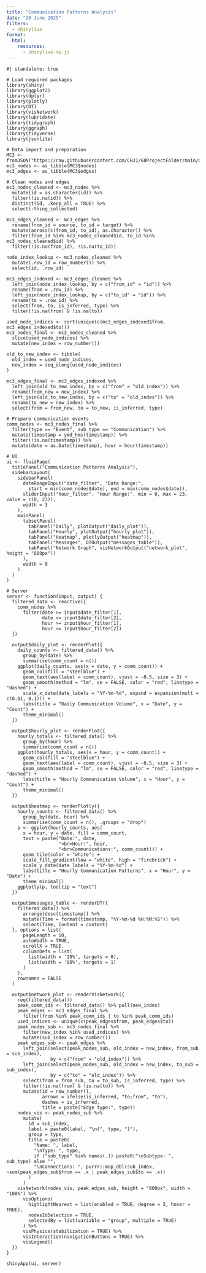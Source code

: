 ```yaml
---
title: "Communication Patterns Analysis"
date: "26 June 2025"
filters:
  - shinylive
format: 
  html:
    resources:
      - shinylive-sw.js
---
```


```shinylive-r
#| standalone: true

# Load required packages
library(shiny)
library(ggplot2)
library(dplyr)
library(plotly)
library(DT)
library(visNetwork)
library(lubridate)
library(tidygraph)
library(ggraph)
library(tidyverse)
library(jsonlite)

# Data import and preparation
MC3 <- fromJSON("https://raw.githubusercontent.com/CHJ1/G8ProjectFolder/main/data/MC3_graph.json")
mc3_nodes <- as_tibble(MC3$nodes)
mc3_edges <- as_tibble(MC3$edges)

# Clean nodes and edges
mc3_nodes_cleaned <- mc3_nodes %>%
  mutate(id = as.character(id)) %>%
  filter(!is.na(id)) %>%
  distinct(id, .keep_all = TRUE) %>%
  select(-thing_collected)

mc3_edges_cleaned <- mc3_edges %>%
  rename(from_id = source, to_id = target) %>%
  mutate(across(c(from_id, to_id), as.character)) %>%
  filter(from_id %in% mc3_nodes_cleaned$id, to_id %in% mc3_nodes_cleaned$id) %>%
  filter(!is.na(from_id), !is.na(to_id))

node_index_lookup <- mc3_nodes_cleaned %>%
  mutate(.row_id = row_number()) %>%
  select(id, .row_id)

mc3_edges_indexed <- mc3_edges_cleaned %>%
  left_join(node_index_lookup, by = c("from_id" = "id")) %>%
  rename(from = .row_id) %>%
  left_join(node_index_lookup, by = c("to_id" = "id")) %>%
  rename(to = .row_id) %>%
  select(from, to, is_inferred, type) %>%
  filter(!is.na(from) & !is.na(to))

used_node_indices <- sort(unique(c(mc3_edges_indexed$from, mc3_edges_indexed$to)))
mc3_nodes_final <- mc3_nodes_cleaned %>%
  slice(used_node_indices) %>%
  mutate(new_index = row_number())

old_to_new_index <- tibble(
  old_index = used_node_indices,
  new_index = seq_along(used_node_indices)
)

mc3_edges_final <- mc3_edges_indexed %>%
  left_join(old_to_new_index, by = c("from" = "old_index")) %>%
  rename(from_new = new_index) %>%
  left_join(old_to_new_index, by = c("to" = "old_index")) %>%
  rename(to_new = new_index) %>%
  select(from = from_new, to = to_new, is_inferred, type)

# Prepare communication events
comm_nodes <- mc3_nodes_final %>%
  filter(type == "Event", sub_type == "Communication") %>%
  mutate(timestamp = ymd_hms(timestamp)) %>%
  filter(!is.na(timestamp)) %>%
  mutate(date = as.Date(timestamp), hour = hour(timestamp))

# UI
ui <- fluidPage(
  titlePanel("Communication Patterns Analysis"),
  sidebarLayout(
    sidebarPanel(
      dateRangeInput("date_filter", "Date Range:",
        start = min(comm_nodes$date), end = max(comm_nodes$date)),
      sliderInput("hour_filter", "Hour Range:", min = 0, max = 23, value = c(0, 23)),
      width = 3
    ),
    mainPanel(
      tabsetPanel(
        tabPanel("Daily", plotOutput("daily_plot")),
        tabPanel("Hourly", plotOutput("hourly_plot")),
        tabPanel("Heatmap", plotlyOutput("heatmap")),
        tabPanel("Messages", DTOutput("messages_table")),
        tabPanel("Network Graph", visNetworkOutput("network_plot", height = "800px"))
      ),
      width = 9
    )
  )
)

# Server
server <- function(input, output) {
  filtered_data <- reactive({
    comm_nodes %>%
      filter(date >= input$date_filter[1],
             date <= input$date_filter[2],
             hour >= input$hour_filter[1],
             hour <= input$hour_filter[2])
  })

  output$daily_plot <- renderPlot({
    daily_counts <- filtered_data() %>%
      group_by(date) %>%
      summarise(comm_count = n())
    ggplot(daily_counts, aes(x = date, y = comm_count)) +
      geom_col(fill = "steelblue") +
      geom_text(aes(label = comm_count), vjust = -0.5, size = 3) +
      geom_smooth(method = "lm", se = FALSE, color = "red", linetype = "dashed") +
      scale_x_date(date_labels = "%Y-%m-%d", expand = expansion(mult = c(0.01, 0.1))) +
      labs(title = "Daily Communication Volume", x = "Date", y = "Count") +
      theme_minimal()
  })

  output$hourly_plot <- renderPlot({
    hourly_totals <- filtered_data() %>%
      group_by(hour) %>%
      summarise(comm_count = n())
    ggplot(hourly_totals, aes(x = hour, y = comm_count)) +
      geom_col(fill = "steelblue") +
      geom_text(aes(label = comm_count), vjust = -0.5, size = 3) +
      geom_smooth(method = "lm", se = FALSE, color = "red", linetype = "dashed") +
      labs(title = "Hourly Communication Volume", x = "Hour", y = "Count") +
      theme_minimal()
  })

  output$heatmap <- renderPlotly({
    hourly_counts <- filtered_data() %>%
      group_by(date, hour) %>%
      summarise(comm_count = n(), .groups = "drop")
    p <- ggplot(hourly_counts, aes(
      x = hour, y = date, fill = comm_count,
      text = paste("Date:", date,
                   "<br>Hour:", hour,
                   "<br>Communications:", comm_count))) +
      geom_tile(color = "white") +
      scale_fill_gradient(low = "white", high = "firebrick") +
      scale_y_date(date_labels = "%Y-%m-%d") +
      labs(title = "Hourly Communication Patterns", x = "Hour", y = "Date") +
      theme_minimal()
    ggplotly(p, tooltip = "text")
  })

  output$messages_table <- renderDT({
    filtered_data() %>%
      arrange(desc(timestamp)) %>%
      mutate(Time = format(timestamp, "%Y-%m-%d %H:%M:%S")) %>%
      select(Time, Content = content)
  }, options = list(
      pageLength = 10,
      autoWidth = TRUE,
      scrollX = TRUE,
      columnDefs = list(
        list(width = '20%', targets = 0),
        list(width = '80%', targets = 1)
      )
    ),
    rownames = FALSE
  )

  output$network_plot <- renderVisNetwork({
    req(filtered_data())
    peak_comm_ids <- filtered_data() %>% pull(new_index)
    peak_edges <- mc3_edges_final %>%
      filter(from %in% peak_comm_ids | to %in% peak_comm_ids)
    used_indices <- unique(c(peak_edges$from, peak_edges$to))
    peak_nodes_sub <- mc3_nodes_final %>%
      filter(new_index %in% used_indices) %>%
      mutate(sub_index = row_number())
    peak_edges_sub <- peak_edges %>%
      left_join(select(peak_nodes_sub, old_index = new_index, from_sub = sub_index),
                by = c("from" = "old_index")) %>%
      left_join(select(peak_nodes_sub, old_index = new_index, to_sub = sub_index),
                by = c("to" = "old_index")) %>%
      select(from = from_sub, to = to_sub, is_inferred, type) %>%
      filter(!is.na(from) & !is.na(to)) %>%
      mutate(id = row_number(),
             arrows = ifelse(is_inferred, "to;from", "to"),
             dashes = is_inferred,
             title = paste("Edge type:", type))
    nodes_vis <- peak_nodes_sub %>%
      mutate(
        id = sub_index,
        label = paste0(label, "\n(", type, ")"),
        group = type,
        title = paste0(
          "Name: ", label, 
          "\nType: ", type,
          if ("sub_type" %in% names(.)) paste0("\nSubtype: ", sub_type) else "",
          "\nConnections: ", purrr::map_dbl(sub_index, ~sum(peak_edges_sub$from == .x | peak_edges_sub$to == .x))
        )
      )
    visNetwork(nodes_vis, peak_edges_sub, height = "800px", width = "100%") %>%
      visOptions(
        highlightNearest = list(enabled = TRUE, degree = 2, hover = TRUE),
        nodesIdSelection = TRUE,
        selectedBy = list(variable = "group", multiple = TRUE)
      ) %>%
      visPhysics(stabilization = TRUE) %>%
      visInteraction(navigationButtons = TRUE) %>%
      visLegend()
  })
}

shinyApp(ui, server)
```
